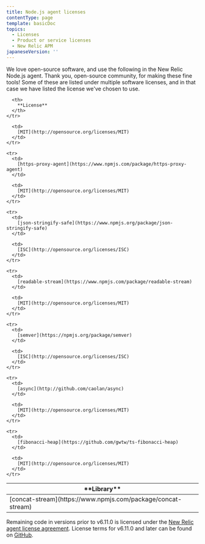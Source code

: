 ```yaml
---
title: Node.js agent licenses
contentType: page
template: basicDoc
topics:
  - Licenses
  - Product or service licenses
  - New Relic APM
japaneseVersion: ''
---
```


We love open-source software, and use the following in the New Relic Node.js agent. Thank you, open-source community, for making these fine tools! Some of these are listed under multiple software licenses, and in that case we have listed the license we've chosen to use.

<Table>
  <thead>
    <tr>
      <th width={250}>
        **Library**
      </th>

      <th>
        **License**
      </th>
    </tr>
  </thead>

  <tbody>
    <tr>
      <td>
        [concat-stream](https://www.npmjs.com/package/concat-stream)
      </td>

      <td>
        [MIT](http://opensource.org/licenses/MIT)
      </td>
    </tr>

    <tr>
      <td>
        [https-proxy-agent](https://www.npmjs.com/package/https-proxy-agent)
      </td>

      <td>
        [MIT](http://opensource.org/licenses/MIT)
      </td>
    </tr>

    <tr>
      <td>
        [json-stringify-safe](https://www.npmjs.org/package/json-stringify-safe)
      </td>

      <td>
        [ISC](http://opensource.org/licenses/ISC)
      </td>
    </tr>

    <tr>
      <td>
        [readable-stream](https://www.npmjs.com/package/readable-stream)
      </td>

      <td>
        [MIT](http://opensource.org/licenses/MIT)
      </td>
    </tr>

    <tr>
      <td>
        [semver](https://npmjs.org/package/semver)
      </td>

      <td>
        [ISC](http://opensource.org/licenses/ISC)
      </td>
    </tr>

    <tr>
      <td>
        [async](http://github.com/caolan/async)
      </td>

      <td>
        [MIT](http://opensource.org/licenses/MIT)
      </td>
    </tr>

    <tr>
      <td>
        [fibonacci-heap](https://github.com/gwtw/ts-fibonacci-heap)
      </td>

      <td>
        [MIT](http://opensource.org/licenses/MIT)
      </td>
    </tr>
  </tbody>
</Table>

Remaining code in versions prior to v6.11.0 is licensed under the [New Relic agent license agreement](/docs/licenses/license-information/other-licenses/new-relic-agent-license). License terms for v6.11.0 and later can be found on [GitHub](https://github.com/newrelic/node-newrelic/blob/main/LICENSE).
